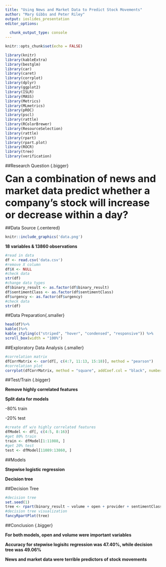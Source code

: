 ```yaml
---
title: "Using News and Market Data to Predict Stock Movements"
author: "Mary Gibbs and Peter Riley"
output: ioslides_presentation
editor_options: 
  
  chunk_output_type: console
---
```


```r
knitr::opts_chunk$set(echo = FALSE)
```

```r
library(knitr)
library(kableExtra)
library(bestglm)
library(car)
library(caret)
library(corrplot)
library(dplyr)
library(ggplot2)
library(ISLR)
library(MASS)
library(Metrics)
library(MLmetrics)
library(pROC)
library(pscl)
library(rattle)
library(RColorBrewer)
library(ResourceSelection)
library(rattle)
library(rpart)
library(rpart.plot)
library(ROCR)
library(tree)
library(verification)
```

##Research Question {.bigger}

<font size = "6.5">**Can a combination of news and market data predict whether a company's stock will increase or decrease within a day?**</font>

##Data Source {.centered}

```r
knitr::include_graphics('data.png')
```

**18 variables & 13860 observations**

```r
#read in data 
df <- read.csv('data.csv') 
#remove X column
df$X <- NULL 
#check data
str(df)
#change data types
df$binary_result <- as.factor(df$binary_result)
df$sentimentClass <- as.factor(df$sentimentClass)
df$urgency <- as.factor(df$urgency)
#check data
str(df)
```

##Data Preparation{.smaller}

```r
head(df)%>%
kable()%>%
kable_styling(c("striped", "hover", "condensed", "responsive")) %>%
scroll_box(width = "100%")
```

##Exploratory Data Analysis {.smaller}

```r
#correlation matrix
dfCorrMatrix <- cor(df[, c(4:7, 11:13, 15:18)], method = "pearson")
#correlation plot 
corrplot(dfCorrMatrix, method = "square", addCoef.col = "black", number.cex = 7/ncol(df))
```

##Test/Train {.bigger}

**Remove highly correlated features**

**Split data for models**

-80% train

-20% test

```r
#create df w/o highly correlated features
dfModel <- df[, c(4:5, 8:16)]
#get 80% train
train <- dfModel[1:11088, ]
#get 20% test
test <- dfModel[11089:13860, ]
```

##Models

**Stepwise logistic regression**

**Decision tree**

##Decision Tree 

```r
#decision tree
set.seed(1)
tree <- rpart(binary_result ~ volume + open + provider + sentimentClass + sentimentNegative + sentimentNeutral + sentimentPositive + urgency + firstMentionSentence + bodySize, data = train, control = rpart.control(maxdepth = 6), method = "class")
#decision tree visualization
fancyRpartPlot(tree)
```

##Conclusion {.bigger}

**For both models, open and volume were important variables**

**Accuracy for stepwise logisitc regression was 47.40%, while decision tree was 49.06%**

**News and market data were terrible predictors of stock movements** 
